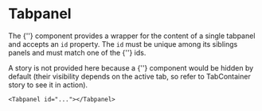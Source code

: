 # Tabpanel

The {'<Tabpanel>'} component provides a wrapper for the content of a single tabpanel and accepts an `id`
property. The `id` must be unique among its siblings panels and must match one of the {'<Tab>'} ids.

A story is not provided here because a {'<Tabpanel>'} component would be hidden by default
(their visibility depends on the active tab, so refer to TabContainer story to see it in action).

```
<Tabpanel id="..."></Tabpanel>
```
